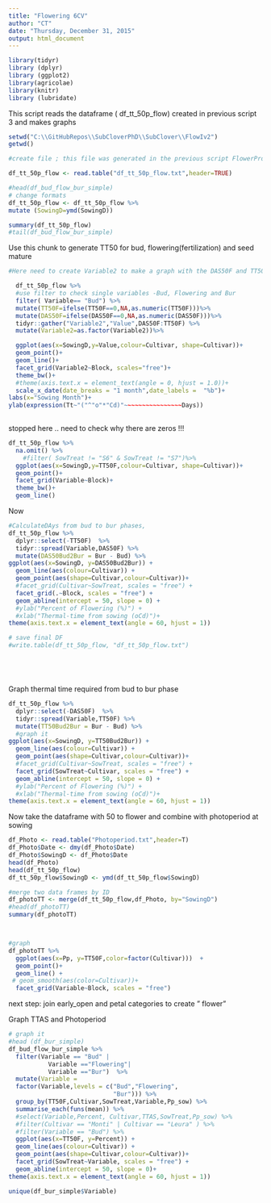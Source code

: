 ```yaml
---
title: "Flowering 6CV"
author: "CT"
date: "Thursday, December 31, 2015"
output: html_document
---
```


```r
library(tidyr)
library (dplyr)
library (ggplot2)
library(agricolae)
library(knitr)
library (lubridate)
```

This script reads the dataframe ( df_tt_50p_flow) created in previous script 3 and makes graphs 
```r
setwd("C:\\GitHubRepos\\SubCloverPhD\\SubClover\\FlowIv2")
getwd()

#create file ; this file was generated in the previous script FlowerProject2

df_tt_50p_flow <- read.table("df_tt_50p_flow.txt",header=TRUE)

#head(df_bud_flow_bur_simple)
# change formats
df_tt_50p_flow <- df_tt_50p_flow %>%
mutate (SowingD=ymd(SowingD))

summary(df_tt_50p_flow)
#tail(df_bud_flow_bur_simple)
```



Use this chunk to generate TT50 for bud, flowering(fertilization) and seed mature

```r

#Here need to create Variable2 to make a graph with the DAS50F and TT50F 

  df_tt_50p_flow %>%
  #use filter to check single variables -Bud, Flowering and Bur
  filter( Variable== "Bud") %>%
  mutate(TT50F=ifelse(TT50F==0,NA,as.numeric(TT50F)))%>%
  mutate(DAS50F=ifelse(DAS50F==0,NA,as.numeric(DAS50F)))%>%
  tidyr::gather("Variable2","Value",DAS50F:TT50F) %>%
  mutate(Variable2=as.factor(Variable2))%>%

  ggplot(aes(x=SowingD,y=Value,colour=Cultivar, shape=Cultivar))+
  geom_point()+
  geom_line()+
  facet_grid(Variable2~Block, scales="free")+
  theme_bw()+
  #theme(axis.text.x = element_text(angle = 0, hjust = 1.0))+
  scale_x_date(date_breaks = "1 month",date_labels =  "%b")+
labs(x="Sowing Month")+
ylab(expression(Tt~"("^"o"*"Cd)"~~~~~~~~~~~~~~~~Days)) 
  


```


stopped here .. need to check why there are zeros !!! 


```r
df_tt_50p_flow %>%
  na.omit() %>%
    #filter( SowTreat != "S6" & SowTreat != "S7")%>%
  ggplot(aes(x=SowingD,y=TT50F,colour=Cultivar, shape=Cultivar))+
  geom_point()+
  facet_grid(Variable~Block)+
  theme_bw()+
  geom_line()

```
Now 

```r

#CalculateDAys from bud to bur phases,
df_tt_50p_flow %>%
  dplyr::select(-TT50F)  %>%
  tidyr::spread(Variable,DAS50F) %>%
  mutate(DAS50Bud2Bur = Bur - Bud) %>%
ggplot(aes(x=SowingD, y=DAS50Bud2Bur)) + 
  geom_line(aes(colour=Cultivar)) +
  geom_point(aes(shape=Cultivar,colour=Cultivar))+
  #facet_grid(Cultivar~SowTreat, scales = "free") +
  facet_grid(.~Block, scales = "free") +
  geom_abline(intercept = 50, slope = 0) +
  #ylab("Percent of Flowering (%)") +
  #xlab("Thermal-time from sowing (oCd)")+
theme(axis.text.x = element_text(angle = 60, hjust = 1))

# save final DF
#write.table(df_tt_50p_flow, "df_tt_50p_flow.txt")






```

Graph thermal time required from bud to bur phase 

```r
df_tt_50p_flow %>%
  dplyr::select(-DAS50F)  %>%
  tidyr::spread(Variable,TT50F) %>%
  mutate(TT50Bud2Bur = Bur - Bud) %>%
  #graph it
ggplot(aes(x=SowingD, y=TT50Bud2Bur)) + 
  geom_line(aes(colour=Cultivar)) +
  geom_point(aes(shape=Cultivar,colour=Cultivar))+
  #facet_grid(Cultivar~SowTreat, scales = "free") +
  facet_grid(SowTreat~Cultivar, scales = "free") +
  geom_abline(intercept = 50, slope = 0) +
  #ylab("Percent of Flowering (%)") +
  #xlab("Thermal-time from sowing (oCd)")+
theme(axis.text.x = element_text(angle = 60, hjust = 1))
```



Now take the dataframe with 50 to flower and combine with photoperiod at sowing 

```r

df_Photo <- read.table("Photoperiod.txt",header=T)
df_Photo$Date <- dmy(df_Photo$Date)
df_Photo$SowingD <- df_Photo$Date
head(df_Photo)
head(df_tt_50p_flow)
df_tt_50p_flow$SowingD <- ymd(df_tt_50p_flow$SowingD)

#merge two data frames by ID
df_photoTT <- merge(df_tt_50p_flow,df_Photo, by="SowingD")
#head(df_photoTT)
summary(df_photoTT)




```

```r
#graph
df_photoTT %>%
  ggplot(aes(x=Pp, y=TT50F,color=factor(Cultivar)))  +
  geom_point()+
  geom_line() +
 # geom_smooth(aes(color=Cultivar))+
  facet_grid(Variable~Block, scales = "free")
```


next step: join early_open and petal categories to create " flower" 

Graph TTAS and Photoperiod 

```r

# graph it
#head (df_bur_simple)
df_bud_flow_bur_simple %>%
  filter(Variable == "Bud" |
           Variable =="Flowering"| 
           Variable =="Bur")  %>%
  mutate(Variable = 
  factor(Variable,levels = c("Bud","Flowering",
                             "Bur"))) %>%
  group_by(TT50F,Cultivar,SowTreat,Variable,Pp_sow) %>%
  summarise_each(funs(mean)) %>%
  #select(Variable,Percent, Cultivar,TTAS,SowTreat,Pp_sow) %>%
  #filter(Cultivar == "Monti" | Cultivar == "Leura" ) %>%
  #filter(Variable == "Bud") %>%
  ggplot(aes(x=TT50F, y=Percent)) + 
  geom_line(aes(colour=Cultivar)) +
  geom_point(aes(shape=Cultivar,colour=Cultivar))+
  facet_grid(SowTreat~Variable, scales = "free") +
  geom_abline(intercept = 50, slope = 0)+
theme(axis.text.x = element_text(angle = 60, hjust = 1))

unique(df_bur_simple$Variable)


```


